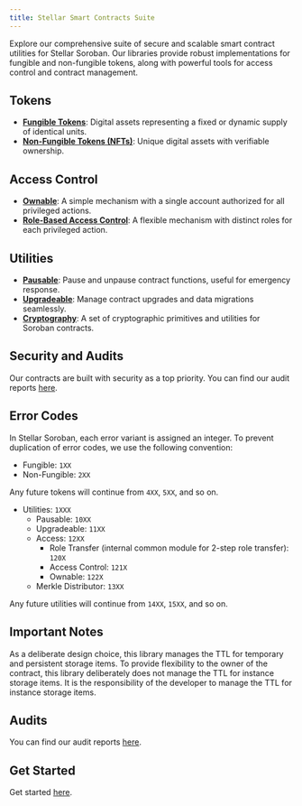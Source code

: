 ```yaml
---
title: Stellar Smart Contracts Suite
---
```


Explore our comprehensive suite of secure and scalable smart contract utilities for Stellar Soroban. Our libraries provide robust implementations for fungible and non-fungible tokens, along with powerful tools for access control and contract management.

## Tokens

*   **[Fungible Tokens](/stellar-contracts/tokens/fungible/fungible)**: Digital assets representing a fixed or dynamic supply of identical units.
*   **[Non-Fungible Tokens (NFTs)](/stellar-contracts/tokens/non-fungible/non-fungible)**: Unique digital assets with verifiable ownership.

## Access Control

*   **[Ownable](/stellar-contracts/access/ownable)**: A simple mechanism with a single account authorized for all privileged actions.
*   **[Role-Based Access Control](/stellar-contracts/access/access-control)**: A flexible mechanism with distinct roles for each privileged action.

## Utilities

*   **[Pausable](/stellar-contracts/utils/pausable)**: Pause and unpause contract functions, useful for emergency response.
*   **[Upgradeable](/stellar-contracts/utils/upgradeable)**: Manage contract upgrades and data migrations seamlessly.
*   **[Cryptography](/stellar-contracts/utils/crypto)**: A set of cryptographic primitives and utilities for Soroban contracts.

## Security and Audits

Our contracts are built with security as a top priority. You can find our audit reports [here](https://github.com/OpenZeppelin/stellar-contracts/tree/main/audits).

## Error Codes
In Stellar Soroban, each error variant is assigned an integer. To prevent duplication of error codes,
we use the following convention:

* Fungible: `1XX`
* Non-Fungible: `2XX`

Any future tokens will continue from `4XX`, `5XX`, and so on.

* Utilities: `1XXX`
  * Pausable: `10XX`
  * Upgradeable: `11XX`
  * Access: `12XX`
    * Role Transfer (internal common module for 2-step role transfer): `120X`
    * Access Control: `121X`
    * Ownable: `122X`
  * Merkle Distributor: `13XX`

Any future utilities will continue from `14XX`, `15XX`, and so on.

## Important Notes
As a deliberate design choice, this library manages the TTL for temporary and persistent storage items.
To provide flexibility to the owner of the contract, this library deliberately does not manage the TTL for instance storage items.
It is the responsibility of the developer to manage the TTL for instance storage items.

## Audits
You can find our audit reports [here](https://github.com/OpenZeppelin/stellar-contracts/tree/main/audits).

## Get Started
Get started [here](/stellar-contracts/get-started).
